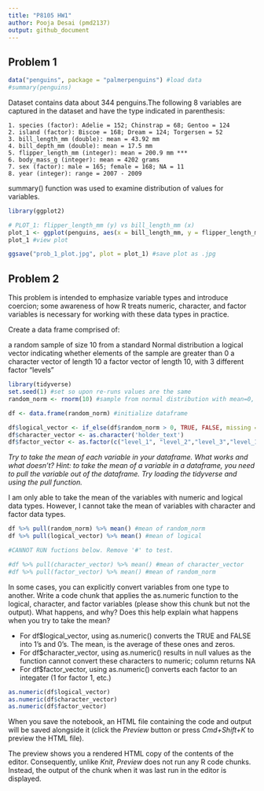 ```yaml
---
title: "P8105 HW1"
author: Pooja Desai (pmd2137)
output: github_document
---
```


## Problem 1

```r
data("penguins", package = "palmerpenguins") #load data
#summary(penguins)  
```

Dataset contains data about 344 penguins.The following 8 variables are captured in the dataset and have the type indicated in parenthesis: 

    1. species (factor): Adelie = 152; Chinstrap = 68; Gentoo = 124
    2. island (factor): Biscoe = 168; Dream = 124; Torgersen = 52
    3. bill_length_mm (double): mean = 43.92 mm
    4. bill_depth_mm (double): mean = 17.5 mm
    5. flipper_length_mm (integer): mean = 200.9 mm ***
    6. body_mass_g (integer): mean = 4202 grams
    7. sex (factor): male = 165; female = 168; NA = 11
    8. year (integer): range = 2007 - 2009
  
  summary() function was used to examine distribution of values for variables.

```r
library(ggplot2)

# PLOT_1: flipper_length_mm (y) vs bill_length_mm (x)
plot_1 <- ggplot(penguins, aes(x = bill_length_mm, y = flipper_length_mm, color = species)) + geom_point()
plot_1 #view plot

ggsave("prob_1_plot.jpg", plot = plot_1) #save plot as .jpg

```

## Problem 2

This problem is intended to emphasize variable types and introduce coercion; some awareness of how R treats numeric, character, and factor variables is necessary for working with these data types in practice.

Create a data frame comprised of:

a random sample of size 10 from a standard Normal distribution
a logical vector indicating whether elements of the sample are greater than 0
a character vector of length 10
a factor vector of length 10, with 3 different factor “levels”

```r
library(tidyverse) 
set.seed(1) #set so upon re-runs values are the same
random_norm <- rnorm(10) #sample from normal distribution with mean=0, SD=1

df <- data.frame(random_norm) #initialize dataframe

df$logical_vector <- if_else(df$random_norm > 0, TRUE, FALSE, missing = NULL)
df$character_vector <- as.character('holder_text')
df$factor_vector <- as.factor(c("level_1", "level_2","level_3","level_1", "level_2","level_3","level_1", "level_2","level_3","level_1"))

```
*Try to take the mean of each variable in your dataframe. What works and what doesn’t? Hint: to take the mean of a variable in a dataframe, you need to pull the variable out of the dataframe. Try loading the tidyverse and using the pull function.*

I am only able to take the mean of the variables with numeric and logical data types. However, I cannot take the mean of  variables with character and factor data types.

```r
df %>% pull(random_norm) %>% mean() #mean of random_norm
df %>% pull(logical_vector) %>% mean() #mean of logical

#CANNOT RUN fuctions below. Remove '#' to test.

#df %>% pull(character_vector) %>% mean() #mean of character_vector
#df %>% pull(factor_vector) %>% mean() #mean of random_norm

```

In some cases, you can explicitly convert variables from one type to another. Write a code chunk that applies the as.numeric function to the logical, character, and factor variables (please show this chunk but not the output). What happens, and why? Does this help explain what happens when you try to take the mean?

 - For df$logical_vector, using as.numeric() converts the TRUE and FALSE into 1's and 0's. The mean, is the average of these ones and zeros.
 - For df$character_vector, using as.numeric() results in null values as the function cannot convert these characters to numeric; column returns NA
 - For df$factor_vector, using as.numeric() converts each factor to an integater (1 for factor 1, etc.)

```r

as.numeric(df$logical_vector)
as.numeric(df$character_vector)
as.numeric(df$factor_vector)

```

When you save the notebook, an HTML file containing the code and output will be saved alongside it (click the *Preview* button or press *Cmd+Shift+K* to preview the HTML file). 

The preview shows you a rendered HTML copy of the contents of the editor. Consequently, unlike *Knit*, *Preview* does not run any R code chunks. Instead, the output of the chunk when it was last run in the editor is displayed.

